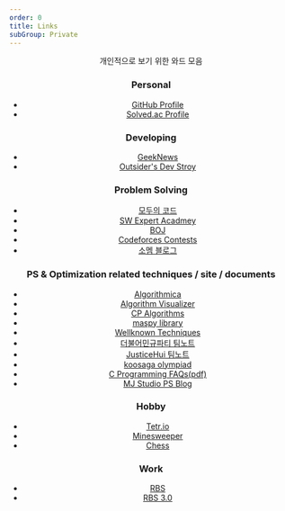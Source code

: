 ```yaml
---
order: 0
title: Links
subGroup: Private
---
```


<Header />

개인적으로 보기 위한 와드 모음

### Personal

- [GitHub Profile](https://github.com/Readiz)
- [Solved.ac Profile](https://solved.ac/profile/readiz)

### Developing

- [GeekNews](https://news.hada.io/)
- [Outsider's Dev Stroy](https://blog.outsider.ne.kr/)

### Problem Solving

- [모두의 코드](https://modoocode.com/)
- [SW Expert Acadmey](https://out.swexpertacademy.samsung.com/)
- [BOJ](https://www.acmicpc.net/)
- [Codeforces Contests](https://codeforces.com/contests)
- [소멤 블로그](https://infossm.github.io/blog/)

### PS & Optimization related techniques / site / documents

- [Algorithmica](https://en.algorithmica.org/)
- [Algorithm Visualizer](https://algorithm-visualizer.org/)
- [CP Algorithms](https://cp-algorithms.com/)
- [maspy library](https://maspypy.github.io/library/)
- [Wellknown Techniques](https://github.com/justiceHui/Unknown-To-Wellknown)
- [더불어민규파티 팀노트](https://github.com/koosaga/DeobureoMinkyuParty)
- [JusticeHui 팀노트](https://github.com/justiceHui/icpc-teamnote/blob/master/main.pdf)
- [koosaga olympiad](https://github.com/koosaga/olympiad)
- [C Programming FAQs(pdf)](https://cinsk.github.io/cfaqs/cfaqs-ko.pdf)
- [MJ Studio PS Blog](https://ps.mjstudio.net/)

### Hobby

- [Tetr.io](https://tetr.io/)
- [Minesweeper](https://minesweeper.online/)
- [Chess](https://www.chess.com/)

### Work

- [RBS](https://www.secrbs.net/)
- [RBS 3.0](https://www.secdwp.net)